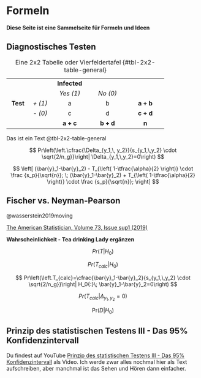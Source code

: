 # Formeln

**Diese Seite ist eine Sammelseite für Formeln und Ideen**

## Diagnostisches Testen

|          |         |                |                |                |
|:--------:|:-------:|:--------------:|:--------------:|:--------------:|
|          |         |  **Infected**  |                |                |
|          |         |   *Yes (1)*    |    *No (0)*    |                |
| **Test** | *+ (1)* |       a        |       b        | $\mathbf{a+b}$ |
|          | *- (0)* |       c        |       d        | $\mathbf{c+d}$ |
|          |         | $\mathbf{a+c}$ | $\mathbf{b+d}$ |  $\mathbf{n}$  |

: Eine 2x2 Tabelle oder Vierfeldertafel {#tbl-2x2-table-general}

Das ist ein Text @tbl-2x2-table-general

$$
Pr\left(\left.\cfrac{\Delta_{y_1,\, y_2}}{s_{y_1,\,y_2} \cdot \sqrt{2/n_g}}\right| \Delta_{y_1,\,y_2}=0\right)
$$

$$
\left[
(\bar{y}_1-\bar{y}_2) - 
T_{\left( 1-\tfrac{\alpha}{2} \right)} \cdot \frac {s_p}{\sqrt{n}}; \;
(\bar{y}_1-\bar{y}_2) + 
T_{\left( 1-\tfrac{\alpha}{2} \right)} \cdot \frac {s_p}{\sqrt{n}};
\right]
$$

## Fischer vs. Neyman-Pearson

@wasserstein2019moving

[The American Statistician, Volume 73, Issue sup1 (2019)](https://www.tandfonline.com/toc/utas20/73/sup1)

**Wahrscheinlichkeit - Tea drinking Lady ergänzen**

$$
Pr(T|H_0)
$$

$$
Pr(T_{calc}|H_0)
$$

$$
Pr\left(\left.T_{calc}=\cfrac{\bar{y}_1-\bar{y}_2}{s_{y_1,\,y_2} \cdot \sqrt{2/n_g}}\right| H_0{:}\; \bar{y}_1-\bar{y}_2=0\right)
$$

$$
Pr\left(\left.T_{calc}\right| \Delta_{y_1,\,y_2}=0\right)
$$

$$
\text{Pr}(D | H_0)
$$

::: callout-tip
## Prinzip des statistischen Testens III - Das 95% Konfidenzintervall

Du findest auf YouTube [Prinzip des statistischen Testens III - Das 95% Konfidenzintervall]() als Video. Ich werde zwar alles nochmal hier als Text aufschreiben, aber manchmal ist das Sehen und Hören dann einfacher.
:::
